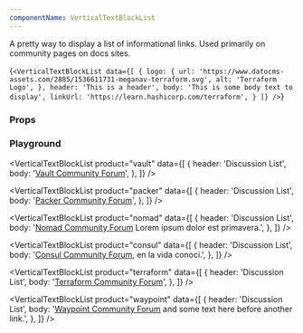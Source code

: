 ```yaml
---
componentName: VerticalTextBlockList
---
```


A pretty way to display a list of informational links. Used primarily on community pages on docs sites.

<LiveComponent>{`<VerticalTextBlockList
  data={[
    {
      logo: {
        url: 'https://www.datocms-assets.com/2885/1536611731-meganav-terraform.svg',
        alt: 'Terraform Logo',
      },
      header: 'This is a header',
      body: 'This is some body text to display',
      linkUrl: 'https://learn.hashicorp.com/terraform',
    }
  ]}
/>`}</LiveComponent>

<UsageDetails packageJson={packageJson} />

### Props

<PropsTable props={componentProps} />

### Playground

<!-- <KnobsComponent knobs={componentProps} /> -->

<VerticalTextBlockList
  product="vault"
  data={[
    {
      header: 'Discussion List',
      body:
        '<a href="https://discuss.hashicorp.com/c/vault">Vault Community Forum</a>',
    },
  ]}
/>

<VerticalTextBlockList
  product="packer"
  data={[
    {
      header: 'Discussion List',
      body: '<a href="">Packer Community Forum</a>',
    },
  ]}
/>

<VerticalTextBlockList
  product="nomad"
  data={[
    {
      header: 'Discussion List',
      body:
        '<a href="">Nomad Community Forum</a> Lorem ipsum dolor est primavera.',
    },
  ]}
/>

<VerticalTextBlockList
  product="consul"
  data={[
    {
      header: 'Discussion List',
      body: '<a href="">Consul Community Forum</a>, en la vida conoci.',
    },
  ]}
/>

<VerticalTextBlockList
  product="terraform"
  data={[
    {
      header: 'Discussion List',
      body: '<a href="">Terraform Community Forum</a>',
    },
  ]}
/>

<VerticalTextBlockList
  product="waypoint"
  data={[
    {
      header: 'Discussion List',
      body:
        '<a href="">Waypoint Community Forum</a> and some text here before <a>another link.</a>',
    },
  ]}
/>
